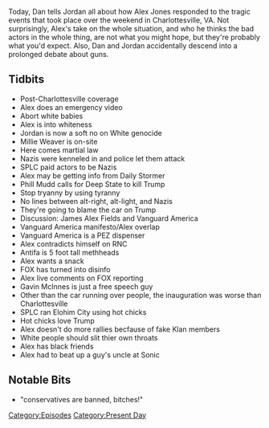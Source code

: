 {{DEFAULTSORT:
    #_EPISODE_0073:August 12, 2017
}}{{Episode
    | title           = August 12, 2017
    | caption         = [https://knowledgefight.libsyn.com/knowledge-fight-august-12-2017 Listen to this episode on Libsyn]
    | episodeNumber   = 73
    | length          = 03:04:13
    | airDate         = August 14, 2017
    | coverageDate    = August 12, 2017
    | episodeType     = [[:Category:Present Day|Present Day]]
    | appearance      = [[Millie Weaver]], [[Phil Mudd]], [[James Alex Fields]], [[Gavin McInnes]]
    | beverage        = wine, specifically not Fanta.
    | oocDrop         = 1) "Conservatives are banned! BITCHES!" - AJ, 2) "No child should not be allowed to go out and play" - DJT (paraphrased)
    | previousEpisode = [[72: August 9, 2017]]
    | nextEpisode     = [[74: October 4-6, 2015]]
}}

{{Stub}}

Today, Dan tells Jordan all about how Alex Jones responded to the tragic events that took place over the weekend in Charlottesville, VA. Not surprisingly, Alex's take on the whole situation, and who he thinks the bad actors in the whole thing, are not what you might hope, but they're probably what you'd expect. Also, Dan and Jordan accidentally descend into a prolonged debate about guns.

==Tidbits==

*Post-Charlottesville coverage
*Alex does an emergency video
*Abort white babies
*Alex is into whiteness
*Jordan is now a soft no on White genocide
*Millie Weaver is on-site
*Here comes martial law
*Nazis were kenneled in and police let them attack
*SPLC paid actors to be Nazis
*Alex may be getting info from Daily Stormer
*Phill Mudd calls for Deep State to kill Trump
*Stop tryanny by using tyranny
*No lines between alt-right, alt-light, and Nazis
*They're going to blame the car on Trump
*Discussion: James Alex Fields and Vanguard America
*Vanguard America manifesto/Alex overlap
*Vanguard America is a PEZ dispenser
*Alex contradicts himself on RNC
*Antifa is 5 foot tall methheads
*Alex wants a snack
*FOX has turned into disinfo
*Alex live comments on FOX reporting
*Gavin McInnes is just a free speech guy
*Other than the car running over people, the inauguration was worse than Charlottesville
*SPLC ran Elohim City using hot chicks
*Hot chicks love Trump
*Alex doesn't do more rallies becfause of fake Klan members
*White people should slit thier own throats
*Alex has black friends
*Alex had to beat up a guy's uncle at Sonic

==Notable Bits==

*"conservatives are banned, bitches!"

[[Category:Episodes]]
[[Category:Present Day]]